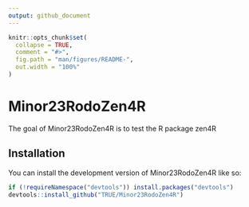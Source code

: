 ```yaml
---
output: github_document
---
```


<!-- README.md is generated from README.Rmd. Please edit that file -->

```r
knitr::opts_chunk$set(
  collapse = TRUE,
  comment = "#>",
  fig.path = "man/figures/README-",
  out.width = "100%"
)
```

# Minor23RodoZen4R

<!-- badges: start -->
<!-- badges: end -->

The goal of Minor23RodoZen4R is to test the R package zen4R

## Installation

You can install the development version of Minor23RodoZen4R like so:

``` r
if (!requireNamespace("devtools")) install.packages("devtools")
devtools::install_github("TRUE/Minor23RodoZen4R")
```

